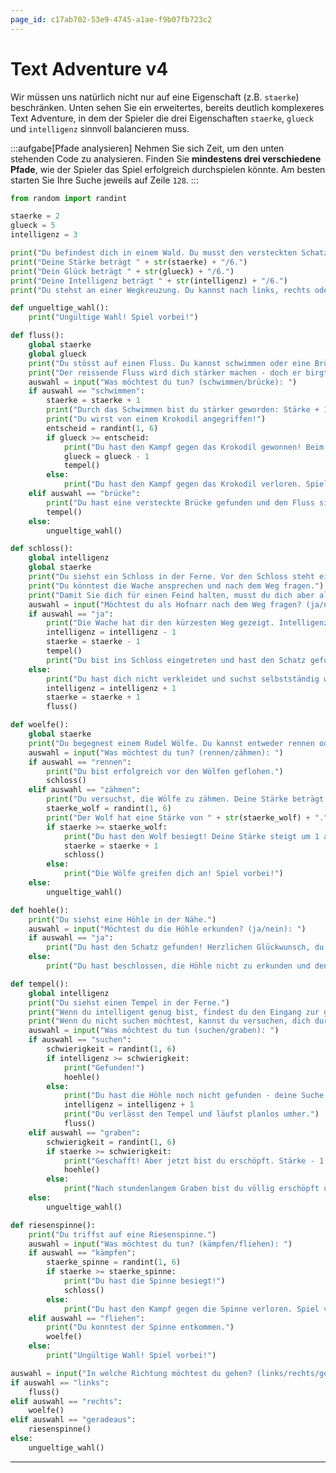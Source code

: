 ```yaml
---
page_id: c17ab702-53e9-4745-a1ae-f9b07fb723c2
---
```


# Text Adventure v4

Wir müssen uns natürlich nicht nur auf eine Eigenschaft (z.B. `staerke`) beschränken. Unten sehen Sie ein erweitertes, bereits deutlich komplexeres Text Adventure, in dem der Spieler die drei Eigenschaften `staerke`, `glueck` und `intelligenz` sinnvoll balancieren muss.

:::aufgabe[Pfade analysieren] Nehmen Sie sich Zeit, um den unten stehenden Code zu analysieren. Finden Sie **mindestens drei verschiedene Pfade**, wie der Spieler das Spiel erfolgreich durchspielen könnte. Am besten starten Sie Ihre Suche jeweils auf Zeile `128`. :::

```python showLineNumbers
from random import randint

staerke = 2
glueck = 5
intelligenz = 3

print("Du befindest dich in einem Wald. Du musst den versteckten Schatz finden.")
print("Deine Stärke beträgt " + str(staerke) + "/6.")
print("Dein Glück beträgt " + str(glueck) + "/6.")
print("Deine Intelligenz beträgt " + str(intelligenz) + "/6.")
print("Du stehst an einer Wegkreuzung. Du kannst nach links, rechts oder geradeaus gehen.")

def ungueltige_wahl():
    print("Ungültige Wahl! Spiel vorbei!")

def fluss():
    global staerke
    global glueck
    print("Du stösst auf einen Fluss. Du kannst schwimmen oder eine Brücke finden.")
    print("Der reissende Fluss wird dich stärker machen - doch er birgt auch Gefahren. Willst du dein Glück herausfordern?")
    auswahl = input("Was möchtest du tun? (schwimmen/brücke): ")
    if auswahl == "schwimmen":
        staerke = staerke + 1
        print("Durch das Schwimmen bist du stärker geworden: Stärke + 1")
        print("Du wirst von einem Krokodil angegriffen!")
        entscheid = randint(1, 6)
        if glueck >= entscheid:
            print("Du hast den Kampf gegen das Krokodil gewonnen! Beim nächsten Mal hast du vielleicht nicht mehr so viel Glück...")
            glueck = glueck - 1
            tempel()
        else:
            print("Du hast den Kampf gegen das Krokodil verloren. Spiel vorbei!")
    elif auswahl == "brücke":
        print("Du hast eine versteckte Brücke gefunden und den Fluss sicher überquert.")
        tempel()
    else:
        ungueltige_wahl()

def schloss():
    global intelligenz
    global staerke
    print("Du siehst ein Schloss in der Ferne. Vor den Schloss steht eine Wache.")
    print("Du könntest die Wache ansprechen und nach dem Weg fragen.")
    print("Damit Sie dich für einen Feind halten, musst du dich aber als Hofnarr verkleiden. Dadurch sinken deine Intelligenz und Stärke.")
    auswahl = input("Möchtest du als Hofnarr nach dem Weg fragen? (ja/nein): ")
    if auswahl == "ja":
        print("Die Wache hat dir den kürzesten Weg gezeigt. Intelligenz und Stärke - 1.")
        intelligenz = intelligenz - 1
        staerke = staerke - 1
        tempel()
        print("Du bist ins Schloss eingetreten und hast den Schatz gefunden! Herzlichen Glückwunsch, du gewinnst!")
    else:
        print("Du hast dich nicht verkleidet und suchst selbstständig weiter. Intelligenz und Stärke + 1.")
        intelligenz = intelligenz + 1
        staerke = staerke + 1
        fluss()

def woelfe():
    global staerke
    print("Du begegnest einem Rudel Wölfe. Du kannst entweder rennen oder versuchen, sie zu zähmen.")
    auswahl = input("Was möchtest du tun? (rennen/zähmen): ")
    if auswahl == "rennen":
        print("Du bist erfolgreich vor den Wölfen geflohen.")
        schloss()
    elif auswahl == "zähmen":
        print("Du versuchst, die Wölfe zu zähmen. Deine Stärke beträgt " + str(staerke) + "/6.")
        staerke_wolf = randint(1, 6)
        print("Der Wolf hat eine Stärke von " + str(staerke_wolf) + ".")
        if staerke >= staerke_wolf:
            print("Du hast den Wolf besiegt! Deine Stärke steigt um 1 an.")
            staerke = staerke + 1
            schloss()
        else:
            print("Die Wölfe greifen dich an! Spiel vorbei!")
    else:
        ungueltige_wahl()

def hoehle():
    print("Du siehst eine Höhle in der Nähe.")
    auswahl = input("Möchtest du die Höhle erkunden? (ja/nein): ")
    if auswahl == "ja":
        print("Du hast den Schatz gefunden! Herzlichen Glückwunsch, du gewinnst!")
    else:
        print("Du hast beschlossen, die Höhle nicht zu erkunden und den Schatz verpasst. Spiel vorbei!")

def tempel():
    global intelligenz
    print("Du siehst einen Tempel in der Ferne.")
    print("Wenn du intelligent genug bist, findest du den Eingang zur geheimen Höhle.")
    print("Wenn du nicht suchen möchtest, kannst du versuchen, dich durch den Boden hindurch zu graben.")
    auswahl = input("Was möchtest du tun (suchen/graben): ")
    if auswahl == "suchen":
        schwierigkeit = randint(1, 6)
        if intelligenz >= schwierigkeit:
            print("Gefunden!")
            hoehle()
        else:
            print("Du hast die Höhle noch nicht gefunden - deine Suche hat dich aber intelligenter gemacht.")
            intelligenz = intelligenz + 1
            print("Du verlässt den Tempel und läufst planlos umher.")
            fluss()
    elif auswahl == "graben":
        schwierigkeit = randint(1, 6)
        if staerke >= schwierigkeit:
            print("Geschafft! Aber jetzt bist du erschöpft. Stärke - 1.")
            hoehle()
        else:
            print("Nach stundenlangem Graben bist du völlig erschöpft und kannst nicht mehr. Spiel vorbei!")
    else:
        ungueltige_wahl()

def riesenspinne():
    print("Du triffst auf eine Riesenspinne.")
    auswahl = input("Was möchtest du tun? (kämpfen/fliehen): ")
    if auswahl == "kämpfen":
        staerke_spinne = randint(1, 6)
        if staerke >= staerke_spinne:
            print("Du hast die Spinne besiegt!")
            schloss()
        else:
            print("Du hast den Kampf gegen die Spinne verloren. Spiel vorbei!")
    elif auswahl == "fliehen":
        print("Du konntest der Spinne entkommen.")
        woelfe()
    else:
        print("Ungültige Wahl! Spiel vorbei!")

auswahl = input("In welche Richtung möchtest du gehen? (links/rechts/geradeaus): ")
if auswahl == "links":
    fluss()
elif auswahl == "rechts":
    woelfe()
elif auswahl == "geradeaus":
    riesenspinne()
else:
    ungueltige_wahl()
```

---
